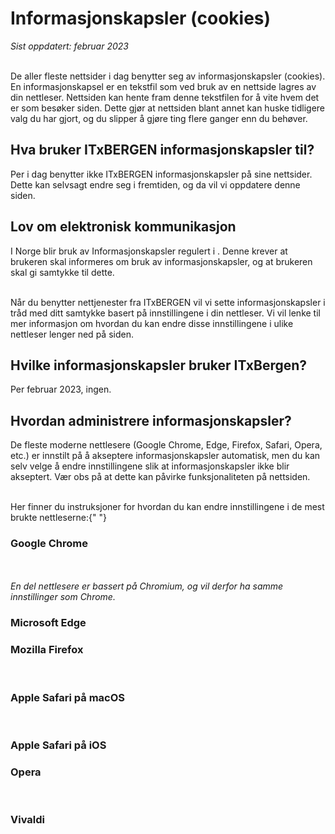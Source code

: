 
# Informasjonskapsler (cookies)

_Sist oppdatert: februar 2023_

<br />
De aller fleste nettsider i dag benytter seg av informasjonskapsler (cookies). En
informasjonskapsel er en tekstfil som ved bruk av en nettside lagres av din nettleser.
Nettsiden kan hente fram denne tekstfilen for å vite hvem det er som besøker siden.
Dette gjør at nettsiden blant annet kan huske tidligere valg du har gjort, og du
slipper å gjøre ting flere ganger enn du behøver.

## Hva bruker ITxBERGEN informasjonskapsler til?

Per i dag benytter ikke ITxBERGEN informasjonskapsler på sine nettsider. Dette kan
selvsagt endre seg i fremtiden, og da vil vi oppdatere denne siden.

## Lov om elektronisk kommunikasjon

I Norge blir bruk av Informasjonskapsler regulert i <ExternalLink href="https://lovdata.no/dokument/NL/lov/2003-07-04-83/KAPITTEL_2#%C2%A72-7b" linkText="ekomloven § 2-7b" />.
Denne krever at brukeren skal informeres om bruk av informasjonskapsler, og at brukeren skal gi samtykke til dette.

<br />
Når du benytter nettjenester fra ITxBERGEN vil vi sette informasjonskapsler i tråd
med ditt samtykke basert på innstillingene i din nettleser. Vi vil lenke til mer
informasjon om hvordan du kan endre disse innstillingene i ulike nettleser lenger
ned på siden.

## Hvilke informasjonskapsler bruker ITxBergen?

Per februar 2023, ingen.

## Hvordan administrere informasjonskapsler?

De fleste moderne nettlesere (Google Chrome, Edge, Firefox, Safari, Opera, etc.) er innstilt på å akseptere informasjonskapsler automatisk, men du kan selv velge å endre innstillingene slik at informasjonskapsler ikke blir akseptert. Vær obs på at dette kan påvirke funksjonaliteten på nettsiden.

<br />
Her finner du instruksjoner for hvordan du kan endre innstillingene i de mest brukte
nettleserne:{" "}

### Google Chrome

<ExternalLink
  href="https://support.google.com/accounts/answer/32050?co=GENIE.Platform%3DDesktop&hl=no&oco=1"
  linkText="For å slette informasjonskapsler"
/>
<br />
<ExternalLink
  href="https://support.google.com/accounts/answer/61416?hl=no&ref_topic=7189049"
  linkText="For å hindre at informasjonskapsler lagres i nettleseren"
/>
<br />
*En del nettlesere er bassert på Chromium, og vil derfor ha samme innstillinger
som Chrome.*

### Microsoft Edge

<ExternalLink
  href="https://support.microsoft.com/nb-no/microsoft-edge/slette-informasjonskapsler-i-microsoft-edge-63947406-40ac-c3b8-57b9-2a946a29ae09"
  linkText="For å slette eller hindre informasjonskapsler"
/>

### Mozilla Firefox

<ExternalLink
  href="https://support.mozilla.org/no/kb/slett-informasjonskapsler-fjerne-informasjon-netts"
  linkText="For å slette informasjonskapsler"
/>
<br />
<ExternalLink
  href="https://support.mozilla.org/no/kb/aktiver-og-deaktiver-infokapsler"
  linkText="For å hindre at informasjonskapsler lagres i nettleseren"
/>

### Apple Safari på macOS

<ExternalLink
  href="https://support.apple.com/no-no/guide/safari/sfri11471/mac"
  linkText="For å slette eller administrere informasjonskapsler"
/>
<br />

### Apple Safari på iOS

<ExternalLink
  href="https://support.apple.com/no-no/HT201265"
  linkText="For å slette eller administrere informasjonskapsler"
/>

### Opera

<ExternalLink
  href="https://help.opera.com/en/latest/web-preferences/#cookies"
  linkText="For å slette eller hindre informasjonskapsler"
/>
<br />

### Vivaldi

<ExternalLink
  href="https://help.vivaldi.com/article/cookies/"
  linkText="For å slette eller hindre informasjonskapsler"
/>
